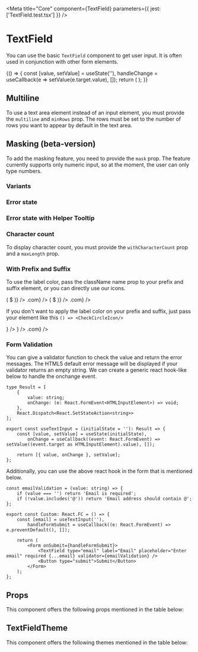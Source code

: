 
<Meta title="Core" component={TextField} parameters={{ jest: ['TextField.test.tsx'] }} />

# TextField

You can use the basic `TextField` component to get user input. It is often used in conjunction with other form elements.

<Preview withToolbar>
    <Story name="TextField" decorators={[withKnobs]}>
        {() => {
            const [value, setValue] = useState(''),
                handleChange = useCallback(e => setValue(e.target.value), []);
            return (
                <TextField
                    id="storybook-input"
                    value={value}
                    onChange={handleChange}
                    size={select('Size', sizes, 'M')}
                    minWidth={text('Min Width', '20rem')}
                    maxWidth={text('Max Width', '')}
                    variant={select('Variant', variants, 'outlined')}
                    fullWidth={boolean('Full Width', false)}
                    disabled={boolean('Disabled', false)}
                    label={text('Label', 'Name')}
                    required={boolean('Required', false)}
                    placeholder={text('Placeholder', 'Enter First Name')}
                    helperText={text('Helper Text', 'Helper Text')}
                    errorText={text('Error Text', '')}
                    multiline={boolean('Multiline', false)}
                    minRows={number('Rows', 3)}
                    withCharacterCount={boolean('Character Count', false)}
                    maxLength={number('Max Length', null)}
                />
            );
        }}
    </Story>
</Preview>

## Multiline

To use a text area element instead of an input element, you must provide the `multiline` and `minRows` prop. The rows must be set to the number of rows you want to appear by default in the text area.

<Preview withToolbar>
    <TextField id="textarea" type="Name" variant="filled" multiline minRows={3} placeholder="Add Notes" />
    <TextField id="textarea" type="Name" variant="outlined" multiline minRows={3} placeholder="Add Notes" />
</Preview>

## Masking (beta-version)

To add the masking feature, you need to provide the `mask` prop. The feature currently supports only numeric input, so at the moment, the user can only type numbers.

<Preview withToolbar>
    <TextField id="date" type="Name" variant="filled" label="Date" mask="DD / MM / YYYY" />
</Preview>

### Variants

<Preview withToolbar>
    <TextField id="outline" type="Name" variant="outlined" label="Address" defaultValue="Demo" helperText="Outlined" />
    <TextField id="filled" type="Name" variant="filled" label="Address" defaultValue="Demo" helperText="Filled" />
    <TextField id="fusion" type="Name" variant="fusion" label="Address" defaultValue="Demo" helperText="Rounded Outlined" />
</Preview>

### Error state

<Preview withToolbar>
    <TextField id="outline" type="Name" variant="outlined" label="Address" defaultValue="Demo" errorText="Something wrong" />
    <TextField id="filled" type="Name" variant="filled" label="Address" defaultValue="Demo" errorText="Something wrong" />
    <TextField id="fusion" type="Name" variant="fusion" label="Address" defaultValue="Demo" errorText="Something wrong" />
</Preview>

### Error state with Helper Tooltip

<Preview withToolbar>
    <TextField id="outline" type="Name" variant="outlined" label="Address" defaultValue="Demo" errorText="Something wrong" showTooltipForHelperAndErrorText />
    <TextField id="filled" type="Name" variant="filled" label="Address" defaultValue="Demo" errorText="Something wrong" showTooltipForHelperAndErrorText />
    <TextField id="fusion" type="Name" variant="fusion" label="Address" defaultValue="Demo" errorText="Something wrong" showTooltipForHelperAndErrorText />
</Preview>


### Character count

To display character count, you must provide the `withCharacterCount` prop and a `maxLength` prop.

<Preview withToolbar>
    <TextField id="outline" type="Name" variant="outlined" label="Address" defaultValue="Demo" withCharacterCount maxLength={10} />
</Preview>

### With Prefix and Suffix

To use the label color, pass the className name prop to your prefix and suffix element, or you can directly use our icons.

<Preview withToolbar>
    <TextField id="outline-prefix-icon" type="Name" variant="outlined" label="Address" prefix={AddCircleOutlineIcon} />
    <TextField id="outline-suffix-icon" type="Name" variant="outlined" label="Address" suffix={CheckCircleIcon} />
    <TextField id="filled-prefix-icon" type="Name" variant="filled" label="Address" prefix={AddCircleIcon} />
    <TextField id="filled-suffix-icon" type="Name" variant="filled" label="Address" suffix={CheckCircleIcon} />
    <TextField
        id="outline-prefix-text"
        type="Name"
        variant="outlined"
        label="Address"
        prefix={props => (
            <Text {...props} textVariant="body1">
                $
            </Text>
        )}
    />
    <TextField
        id="outline-suffix-text"
        type="Name"
        variant="outlined"
        label="Email"
        suffix={props => <Text className={props.className}>.com</Text>}
    />
    <TextField
        id="filled-prefix-text"
        type="Name"
        variant="filled"
        label="Address"
        prefix={props => (
            <Text {...props} textVariant="body1">
                $
            </Text>
        )}
    />
    <TextField id="filled-suffix-text" type="Name" variant="filled" label="Email" suffix={props => <Text {...props}>.com</Text>} />
</Preview>

If you don't want to apply the label color on your prefix and suffix, just pass your element like this `() => <CheckCircleIcon/>`

<Preview withToolbar>
    <TextField id="outline-suffix" type="Name" variant="outlined" label="Address" suffix={() => <CheckCircleIcon />} />
    <TextField id="filled-suffix" type="Name" variant="filled" label="Address" suffix={() => <CheckCircleIcon />} />
    <TextField id="filled-suffix-text-without-color" type="Name" variant="filled" label="Email" suffix={() => <Text>.com</Text>} />
</Preview>

### Form Validation

You can give a validator function to check the value and return the error messages. The HTML5 default error message will be displayed if your validator returns an empty string. We can create a generic react hook-like below to handle the onchange event.

<Preview>
    <Custom />
</Preview>

```tsx
type Result = [
    {
        value: string;
        onChange: (e: React.FormEvent<HTMLInputElement>) => void;
    },
    React.Dispatch<React.SetStateAction<string>>
];

export const useTextInput = (initialState = ''): Result => {
    const [value, setValue] = useState(initialState),
        onChange = useCallback((event: React.FormEvent) => setValue((event.target as HTMLInputElement).value), []);

    return [{ value, onChange }, setValue];
};
```

Additionally, you can use the above react hook in the form that is mentioned below.

```tsx
const emailValidation = (value: string) => {
    if (value === '') return 'Email is required';
    if (!value.includes('@')) return 'Email address should contain @';
};

export const Custom: React.FC = () => {
    const [email] = useTextInput(''),
        handleFormSubmit = useCallback((e: React.FormEvent) => e.preventDefault(), []);

    return (
        <Form onSubmit={handleFormSubmit}>
            <TextField type="email" label="Email" placeholder="Enter email" required {...email} validator={emailValidation} />
            <Button type="submit">Submit</Button>
        </Form>
    );
};
```

## Props

This component offers the following props mentioned in the table below:

<Props of={TextField} />

## TextFieldTheme

This component offers the following themes mentioned in the table below:

<Props of={ThemeInterface} />
